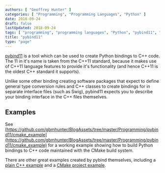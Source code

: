 ```yaml
---
authors: [ "Geoffrey Hunter" ]
categories: [ "Programming", "Programming Languages", "Python" ]
date: 2018-09-24
draft: false
lastUpdated: 2018-09-24
tags: [ "programming", "programming languages", "Python", "pybind11", "C++", "C", "binding", "example" ]
title: "pybind11"
type: "page"
---
```



[pybind11](https://github.com/pybind/pybind11) is a tool which can be used to create Python bindings to C++ code. The 11 in it's name is taken from the C++11 standard, because it makes use of C++11 language features to provide it's functionality (and hence C++11 is the oldest C++ standard it supports).

Unlike some other binding creating software packages that expect to define general type conversion rules and C++ classes to create bindings for in separate interface files (such as Swig), pybind11 expects you to describe your binding interface in the C++ files themselves.

## Examples

See [https://github.com/gbmhunter/BlogAssets/tree/master/Programming/pybind11/cmake_example](https://github.com/gbmhunter/BlogAssets/tree/master/Programming/pybind11/cmake_example) for a working example showing how to build Python bindings to C++ code maintained with the CMake build system.

There are other great examples created by pybind themselves, including a [plain C++ example](https://github.com/pybind/python_example) and a [CMake project example](https://github.com/pybind/cmake_example).
